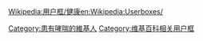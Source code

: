 {{Userbox
  |id=[[File:AsthmaInhaler.jpg|45px]]
  |id-c=#ffffff
  |info=這個用戶患有'''[[哮喘]]'''。
  |info-c=#55CC55
  |info-s=10
  |border-c=green
}}<includeonly>[[Category:患有哮喘的維基人]]</includeonly><noinclude>{{Clear}}[[Wikipedia:用户框/健康]][[Category:维基百科相关用户框]][[en:Wikipedia:Userboxes/]]</noinclude>